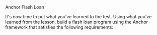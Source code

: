 
<ChallengeTitle>Anchor Flash Loan</ChallengeTitle>

It's now time to put what you've learned to the test. Using what you've learned from the lesson, build a flash loan program using the Anchor framework that satisfies the following requirements:

<RequirementList>
  <Requirement
    title="Challenge 1: Creating a Borrow instruction"
    description="Your program should allow a borrower to borrow money from the protocol and check that a `repay`
    instruction is present at the end of the transaction."
  />

  <Requirement
    title="Challenge 2: Creating a Repay instruction"
    description="Your program should check the `borrowed_amount` at the end of the transaction and repay the protocol back with the correct amount."
  />
</RequirementList>

